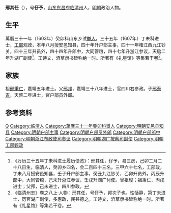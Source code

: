 '''邢其任'''（{{bd|？||？||}}），号'''仔予'''，[[山东|山东]][[东昌府|东昌府]][[临清州|临清州]]人，[[明朝|明朝]]政治人物。

== 生平 ==
萬曆三十一年（1603年）癸卯科山东乡试[[举人|举人]]，三十五年（1607年）丁未科进士，[[工部|工部]]观政，本年八月授安邑知县，四十年升户部主事，四十一年榷江西九江钞关，四十三年升员外，四十四年升郎中，大同管粮，四十七年升浙江参议，天启二年升湖广副使<ref>《万历三十五年丁未科进士履历便览》：邢其任，仔予，易三房，己卯二月二十八日生，临清人，癸卯乡四名，会二百四十三名，三甲六十七名，工部政，丁未八月授安邑知县，壬子升户部主事，癸丑九江钞关，乙卯升员外，丙辰升郎中，大同管粮，己未升浙江参议，壬戌升湖广付使。曾祖畯；祖秉仁，丙戌进士；父邦，己未进士，四川参政。</ref>。工诗文，洎草隶书皆称绝一时。所著有《礼星馆》等集若干卷<ref>《临清州志》卷之八上·人物：邢其任，号仔予，邦次子也。性恬静，第丁未进士，历官湖广副使，多惠政，民甚德之。工诗文，洎草隶书皆称绝一时。所著有《礼星馆》等集若干卷。</ref>。

== 家族 ==
祖[[邢秉仁|邢秉仁]]，嘉靖五年进士。父[[邢邦|邢邦]]，嘉靖三十八年进士，官四川右参政。子[[邢泰吉|邢泰吉]]，天啓二年进士，官户部员外郎。

==参考资料==
{{reflist}}

{{萬曆三十五年丁未科殿試金榜}}

{{Authority control}}

{{DEFAULTSORT:}}
[[Category:邢姓|Q]]
[[Category:临清人|Category:临清人]]
[[Category:萬曆三十一年癸卯科舉人|Category:萬曆三十一年癸卯科舉人]]
[[Category:明朝安邑县知县|Category:明朝安邑县知县]]
[[Category:明朝户部主事|Category:明朝户部主事]]
[[Category:明朝户部员外郎|Category:明朝户部员外郎]]
[[Category:明朝户部郎中|Category:明朝户部郎中]]
[[Category:明朝浙江布政使司参议|Category:明朝浙江布政使司参议]]
[[Category:明朝湖广按察司副使|Category:明朝湖广按察司副使]]
[[Category:明朝工部觀政|Category:明朝工部觀政]]


{{明朝人物小作品}}